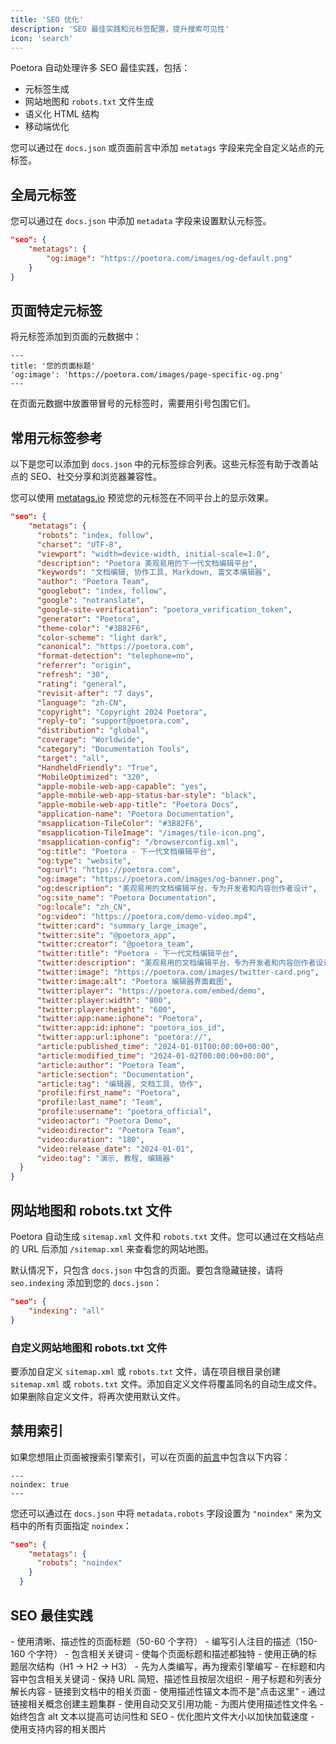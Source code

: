 ```yaml
---
title: 'SEO 优化'
description: 'SEO 最佳实践和元标签配置，提升搜索可见性'
icon: 'search'
---
```


Poetora 自动处理许多 SEO 最佳实践，包括：

- 元标签生成
- 网站地图和 `robots.txt` 文件生成
- 语义化 HTML 结构
- 移动端优化

您可以通过在 `docs.json` 或页面前言中添加 `metatags` 字段来完全自定义站点的元标签。

## 全局元标签

您可以通过在 `docs.json` 中添加 `metadata` 字段来设置默认元标签。

```json
"seo": {
    "metatags": {
        "og:image": "https://poetora.com/images/og-default.png"
    }
}
```

## 页面特定元标签

将元标签添加到页面的元数据中：

```mdx
---
title: '您的页面标题'
'og:image': 'https://poetora.com/images/page-specific-og.png'
---
```

<Warning>
  在页面元数据中放置带冒号的元标签时，需要用引号包围它们。
</Warning>

## 常用元标签参考

以下是您可以添加到 `docs.json` 中的元标签综合列表。这些元标签有助于改善站点的 SEO、社交分享和浏览器兼容性。

您可以使用 [metatags.io](https://metatags.io/) 预览您的元标签在不同平台上的显示效果。

```json expandable
"seo": {
    "metatags": {
      "robots": "index, follow",
      "charset": "UTF-8",
      "viewport": "width=device-width, initial-scale=1.0",
      "description": "Poetora 美观易用的下一代文档编辑平台",
      "keywords": "文档编辑, 协作工具, Markdown, 富文本编辑器",
      "author": "Poetora Team",
      "googlebot": "index, follow",
      "google": "notranslate",
      "google-site-verification": "poetora_verification_token",
      "generator": "Poetora",
      "theme-color": "#3B82F6",
      "color-scheme": "light dark",
      "canonical": "https://poetora.com",
      "format-detection": "telephone=no",
      "referrer": "origin",
      "refresh": "30",
      "rating": "general",
      "revisit-after": "7 days",
      "language": "zh-CN",
      "copyright": "Copyright 2024 Poetora",
      "reply-to": "support@poetora.com",
      "distribution": "global",
      "coverage": "Worldwide",
      "category": "Documentation Tools",
      "target": "all",
      "HandheldFriendly": "True",
      "MobileOptimized": "320",
      "apple-mobile-web-app-capable": "yes",
      "apple-mobile-web-app-status-bar-style": "black",
      "apple-mobile-web-app-title": "Poetora Docs",
      "application-name": "Poetora Documentation",
      "msapplication-TileColor": "#3B82F6",
      "msapplication-TileImage": "/images/tile-icon.png",
      "msapplication-config": "/browserconfig.xml",
      "og:title": "Poetora - 下一代文档编辑平台",
      "og:type": "website",
      "og:url": "https://poetora.com",
      "og:image": "https://poetora.com/images/og-banner.png",
      "og:description": "美观易用的文档编辑平台，专为开发者和内容创作者设计",
      "og:site_name": "Poetora Documentation",
      "og:locale": "zh_CN",
      "og:video": "https://poetora.com/demo-video.mp4",
      "twitter:card": "summary_large_image",
      "twitter:site": "@poetora_app",
      "twitter:creator": "@poetora_team",
      "twitter:title": "Poetora - 下一代文档编辑平台",
      "twitter:description": "美观易用的文档编辑平台，专为开发者和内容创作者设计",
      "twitter:image": "https://poetora.com/images/twitter-card.png",
      "twitter:image:alt": "Poetora 编辑器界面截图",
      "twitter:player": "https://poetora.com/embed/demo",
      "twitter:player:width": "800",
      "twitter:player:height": "600",
      "twitter:app:name:iphone": "Poetora",
      "twitter:app:id:iphone": "poetora_ios_id",
      "twitter:app:url:iphone": "poetora://",
      "article:published_time": "2024-01-01T00:00:00+00:00",
      "article:modified_time": "2024-01-02T00:00:00+00:00",
      "article:author": "Poetora Team",
      "article:section": "Documentation",
      "article:tag": "编辑器, 文档工具, 协作",
      "profile:first_name": "Poetora",
      "profile:last_name": "Team",
      "profile:username": "poetora_official",
      "video:actor": "Poetora Demo",
      "video:director": "Poetora Team",
      "video:duration": "180",
      "video:release_date": "2024-01-01",
      "video:tag": "演示, 教程, 编辑器"
  }
}
```

## 网站地图和 robots.txt 文件

Poetora 自动生成 `sitemap.xml` 文件和 `robots.txt` 文件。您可以通过在文档站点的 URL 后添加 `/sitemap.xml` 来查看您的网站地图。

默认情况下，只包含 `docs.json` 中包含的页面。要包含隐藏链接，请将 `seo.indexing` 添加到您的 `docs.json`：

```json
"seo": {
    "indexing": "all"
}
```

### 自定义网站地图和 robots.txt 文件

要添加自定义 `sitemap.xml` 或 `robots.txt` 文件，请在项目根目录创建 `sitemap.xml` 或 `robots.txt` 文件。添加自定义文件将覆盖同名的自动生成文件。如果删除自定义文件，将再次使用默认文件。

## 禁用索引

如果您想阻止页面被搜索引擎索引，可以在页面的[前言](pages)中包含以下内容：

```
---
noindex: true
---
```

您还可以通过在 `docs.json` 中将 `metadata.robots` 字段设置为 `"noindex"` 来为文档中的所有页面指定 `noindex`：

```json
"seo": {
    "metatags": {
      "robots": "noindex"
    }
  }
```

## SEO 最佳实践

<Accordions>
<Accordion title="编写描述性标题和描述">
- 使用清晰、描述性的页面标题（50-60 个字符）
- 编写引人注目的描述（150-160 个字符）
- 包含相关关键词
- 使每个页面标题和描述都独特
</Accordion>

<Accordion title="优化内容结构">
  - 使用正确的标题层次结构（H1 → H2 → H3） -
  先为人类编写，再为搜索引擎编写 -
  在标题和内容中包含相关关键词 - 保持 URL
  简短、描述性且按层次组织 -
  用子标题和列表分解长内容
</Accordion>

<Accordion title="内部链接策略">
  - 链接到文档中的相关页面 -
  使用描述性锚文本而不是"点击这里" -
  通过链接相关概念创建主题集群 -
  使用自动交叉引用功能
</Accordion>

<Accordion title="图片 SEO">
- 为图片使用描述性文件名
- 始终包含 alt 文本以提高可访问性和 SEO
- 优化图片文件大小以加快加载速度
- 使用支持内容的相关图片
</Accordion>
</Accordions>
